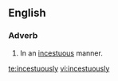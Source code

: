 ==English==

===Adverb===
{{en-adv|-}}

# In an [[incestuous]] manner.

[[te:incestuously]]
[[vi:incestuously]]